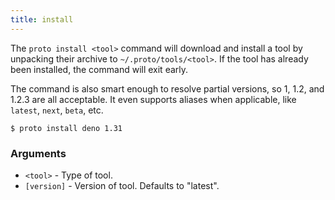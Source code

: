 ```yaml
---
title: install
---
```


The `proto install <tool>` command will download and install a tool by unpacking their archive to
`~/.proto/tools/<tool>`. If the tool has already been installed, the command will exit early.

The command is also smart enough to resolve partial versions, so 1, 1.2, and 1.2.3 are all
acceptable. It even supports aliases when applicable, like `latest`, `next`, `beta`, etc.

```shell
$ proto install deno 1.31
```

### Arguments

- `<tool>` - Type of tool.
- `[version]` - Version of tool. Defaults to "latest".
